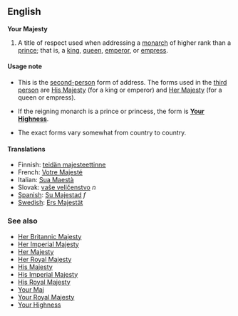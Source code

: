 ==English==

'''Your Majesty'''

#A title of respect used when addressing a [[monarch]] of higher rank than a [[prince]]; that is, a [[king]], [[queen]], [[emperor]], or [[empress]].

==== Usage note ====
*This is the [[second-person]] form of address.  The forms used in the [[third person]] are [[His Majesty]] (for a king or emperor) and [[Her Majesty]] (for a queen or empress).

*If the reigning monarch is a prince or princess, the form is '''[[Your Highness]]'''.

*The exact forms vary somewhat from country to country.

==== Translations ====
*Finnish: [[teidän majesteettinne]]
*French: [[Votre Majesté]]
*Italian: [[Sua Maestà]]
*Slovak: [[vaše veličenstvo]] ''n'' <!-- Yes, PaulG, the gender is required in Slovak. Otherwise you would not know how to decline it, i.e., how to say "to YM," "with YM," etc ---> <!--OK, thanks for the explanation -- Paul G -->
*[[Spanish]]: [[Su Majestad]] ''f''
*[[Swedish]]: [[Ers Majestät]]

=== See also ===
*[[Her Britannic Majesty]]
*[[Her Imperial Majesty]]
*[[Her Majesty]]
*[[Her Royal Majesty]]
*[[His Majesty]]
*[[His Imperial Majesty]]
*[[His Royal Majesty]]
*[[Your Maj]]
*[[Your Royal Majesty]]
*[[Your Highness]]